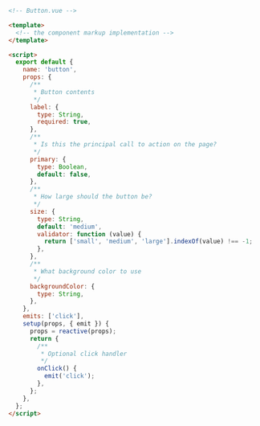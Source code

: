 ```html
<!-- Button.vue -->

<template>
  <!-- the component markup implementation -->
</template>

<script>
  export default {
    name: 'button',
    props: {
      /**
       * Button contents
       */
      label: {
        type: String,
        required: true,
      },
      /**
       * Is this the principal call to action on the page?
       */
      primary: {
        type: Boolean,
        default: false,
      },
      /**
       * How large should the button be?
       */
      size: {
        type: String,
        default: 'medium',
        validator: function (value) {
          return ['small', 'medium', 'large'].indexOf(value) !== -1;
        },
      },
      /**
       * What background color to use
       */
      backgroundColor: {
        type: String,
      },
    },
    emits: ['click'],
    setup(props, { emit }) {
      props = reactive(props);
      return {
        /**
         * Optional click handler
         */
        onClick() {
          emit('click');
        },
      };
    },
  };
</script>
```
